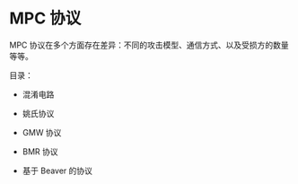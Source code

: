 # MPC 协议

MPC 协议在多个方面存在差异：不同的攻击模型、通信方式、以及受损方的数量等等。

目录：

- 混淆电路

- 姚氏协议

- GMW 协议

- BMR 协议

- 基于 Beaver 的协议
